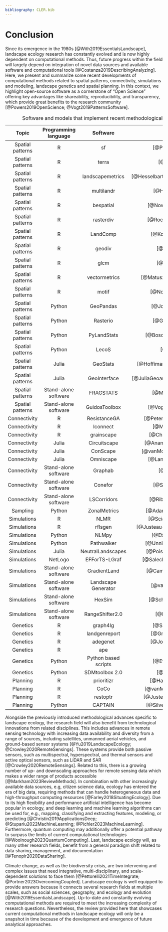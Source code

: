 ```yaml
---
bibliography: CLER.bib
---
```


<!-- Person responsible: Hesselbarth -->

# Conclusion {#sec-disc}

Since its emergence in the 1980s [@With2019EssentialsLandscape], landscape ecology research has constantly evolved and is now highly dependent on computational methods.
Thus, future progress within the field will largely depend on integration of novel data sources and available software and computational tools [@Costanza2019DescribingAnalyzing].
Here, we present and summarize some recent developments of computational methods related to spatial patterns, connectivity, simulations and modeling, landscape genetics and spatial planning.
In this context, we highlight open-source software as a cornerstone of "Open Science" offering key advantages like shareability, reproducibility, and transparency, which provide great benefits to the research community [@Powers2019OpenScience; @Vogt2019PatternsSoftware].

| Topic | Programming language | Software | Reference |
|:---:|:---:|:---:|:---:|
| Spatial patterns | R | sf | [@Pebesma2018SimpleFeatures] |
| Spatial patterns | R | terra | [@Hijmans2024TerraSpatial] |
| Spatial patterns | R | landscapemetrics | [@Hesselbarth2019LandscapemetricsOpensource] |
| Spatial patterns | R | multilandr | [@Huais2024MultilandrPackage] |
| Spatial patterns | R | bespatial | [@Nowosad2024BespatialBoltzmann] |
| Spatial patterns | R | rasterdiv | [@Rocchini2021RasterdivInformation] |
| Spatial patterns | R | LandComp | [@Konrad2023AdaptingMultiscale] |
| Spatial patterns | R | geodiv | [@Smith2021GeodivPackage] |
| Spatial patterns | R | glcm | [@Zvoleff2020GlcmCalculate] |
| Spatial patterns | R | vectormetrics | [@Matuszek2024VectormetricsLandscape] |
| Spatial patterns | R | motif | [@Nowosad2021MotifOpensource] |
| Spatial patterns | Python | GeoPandas | [@Jordahl2020GeopandasPython] |
| Spatial patterns | Python | Rasterio | [@Gillies2013RasterioGeospatial] |
| Spatial patterns | Python | PyLandStats | [@Bosch2019PyLandStatsOpensource] |
| Spatial patterns | Python | LecoS | [@Jung2016LecoSPython] |
| Spatial patterns | Julia | GeoStats | [@Hoffimann2018GeoStatsjlHighperformance] |
| Spatial patterns | Julia | GeoInterface | [@JuliaGeoandcontributors2024GeoInterfaceJulia] |
| Spatial patterns | Stand-alone software | FRAGSTATS | [@McGarigal2023FRAGSTATSV4] |
| Spatial patterns | Stand-alone software | GuidosToolbox | [@Vogt2017GuidosToolboxUniversal] |
| Connectivity | R | ResistanceGA | [@Peterman2018ResistanceGAPackage] |
| Connectivity | R | lconnect | [@Mestre2023LconnectPackage] |
| Connectivity | R | grainscape | [@Chubaty2020ToolboxGrainscape] |
| Connectivity | Julia | Circuitscape | [@Anantharaman2019CircuitscapeJulia] |
| Connectivity | Julia | ConScape | [@vanMoorter2023AcceleratingAdvances] |
| Connectivity | Julia | Omniscape | [@Landau2021OmniscapejlSoftware] |
| Connectivity | Stand-alone software | Graphab | [@Foltete2012SoftwareTool] |
| Connectivity | Stand-alone software | Conefor | [@Saura2009ConeforSensinode] |
| Connectivity | Stand-alone software | LSCorridors | [@Ribeiro2017LandScapeCorridors] |
| Sampling | Python | ZonalMetrics | [@Adamczyk2017ZonalMetricsPython] |
| Simulations | R | NLMR | [@Sciaini2018NLMRLandscapetools] |
| Simulations | R | rflsgen | [@Justeau-Allaire2022FragmentedLandscape] |
| Simulations | Python | NLMpy | [@Etherington2015NLMpyPython] |
| Simulations | Python | Pathwalker | [@UnnithanKumar2022PathwalkerNew] |
| Simulations | Julia | NeutralLandscapes | [@Poisot2023NeutralLandscapesJulia] |
| Simulations | NetLogo | EFForTS-LGraf | [@Salecker2019EFForTSLGrafLandscape] |
| Simulations | Stand-alone software | GradientLand | [@Cambui2015GradientLandSoftware] |
| Simulations | Stand-alone software | Landscape Generator | [@vanStrien2016ImprovedNeutral] |
| Simulations | Stand-alone software | HexSim | [@Schumaker2018HexSimModeling] |
| Simulations | Stand-alone software | RangeShifter2.0 | [@Bocedi2021RangeShifter20] |
| Genetics | R | graph4lg | [@Savary2021Graph4lgPackage] |
| Genetics | R | landgenreport | [@Gruber2015LandgenreportNew] |
| Genetics | R | adegenet | [@Jombart2008AdegenetPackage] |
| Genetics | R | ape | [@Paradis2019Ape50] |
| Genetics | Python | Python based scripts | [@Etherington2011PythonBased] |
| Genetics | Python | SDMtoolbox 2.0 | [@Brown2017SDMtoolbox20] |
| Planning | R | prioritizr | [@Hanson2024PrioritizrSystematic] |
| Planning | R | CoCo | [@vanMantgem2023CocoConservation] |
| Planning | R | restoptr | [@Justeau-Allaire2023RestoptrPackage] |
| Planning | Python | CAPTAIN | [@Silvestro2022ImprovingBiodiversity] |

: Software and models that implement recent methodological advances in landscape ecology.

Alongside the previously introduced methodological advances specific to landscape ecology, the research field will also benefit from technological innovations from related disciplines.
This includes advances in remote sensing technology with increasing data availability and diversity from a range of sources, including satellites, unmanned aerial vehicles, and ground-based sensor systems [@Yu2019LandscapeEcology; @Crowley2020RemoteSensings].
These systems provide both passive sensors, such as multispectral, hyperspectral, and thermal sensors and active optical sensors, such as LiDAR and SAR [@Crowley2020RemoteSensings].
Related to this, there is a growing number of up- and downscaling approaches for remote sensing data which makes a wider range of products accessible [@Markham2023ReviewMethods].
In combination with other increasingly available data sources, e.g, citizen science data, ecology has entered the era of big data, requiring methods that can handle heterogeneous data and high-throughput computing resources [@Farley2018SituatingEcology].
Due to its high flexibility and performance artificial intelligence has become popular in ecology, and deep learning and machine learning algorithms can be used for, e.g., mapping, classifying and extracting features, modeling, or predicting [@Christin2019ApplicationsDeep; @Stupariu2022MachineLearning; @Pichler2023MachineLearning].
Furthermore, quantum computing may additionally offer a potential pathway to surpass the limits of current computational technologies [@Woolnough2023QuantumComputing].
Last, landscape ecology will, as many other research fields, benefit from a general paradigm shift related to data sharing, management, and documentation [@Tenopir2020DataSharing].

Climate change, as well as the biodiversity crisis, are two intervening and complex issues that need integrative, multi-disciplinary, and scale-dependent solutions to face them [@Pettorelli2021TimeIntegrate; @Portner2023OvercomingCoupled].
Landscape ecology is well equipped to provide answers because it connects several research fields at multiple scales, such as social sciences, geography, and ecology and evolution [@With2019EssentialsLandscape].
Up-to-date and constantly evolving computational methods are required to meet the increasing complexity of research questions.
Nevertheless, the review provided here that showcases current computational methods in landscape ecology will only be a snapshot in time because of the development and emergence of future analytical approaches.
